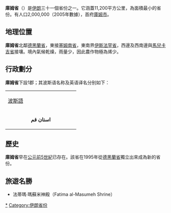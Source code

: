 {{Infobox Iran Province
|省名 =  庫姆
|省名原文字 = قم
|地图 = IranQom.png
|行政中心 = [[庫姆|庫姆]]
|纬度 = 34.6456
|经度 = 50.8798
|面积 = 11,526
|人口 = 1,064,456
|年份 = 2005
|人口密度 = 92.4
|行政区数 = 1
|语言= [[波斯语|波斯语]]、[[Shahsevan语|Shahsevan语]]和[[Khalaj语|Khalaj语]]
}}
'''庫姆省'''（{{lang-fa|'''استان قم'''}}）是[[伊朗|伊朗]]三十一個省份之一。它涵蓋11,200平方公里，為面積最小的省份。有人口2,000,000（2005年數據），首府[[庫姆|庫姆市]]。

== 地理位置 ==
'''庫姆省'''北鄰[[德黑蘭省|德黑蘭省]]，東接[[塞姆南省|塞姆南省]]，東南界[[伊斯法罕省|伊斯法罕省]]，西邊及西南邊與[[馬兒卡吉省|馬兒卡吉省]]接壤。境內氣候乾燥，雨量少，因此農作物極為烯少。

== 行政劃分 ==
'''庫姆省'''下設1郡；其波斯语名称及英语译名分别如下：

{| width=80%
!colspan=3 |
|- bgcolor="#dddddd"
!width=35%|[[波斯語|波斯語]]
!width=35%|[[英語|英語]]譯音
!width=30%|[[漢語|漢語]]譯音

|- bgcolor="#eeeeee"
|align=center|'''استان قم'''
|align=center|{{le|Qom Province}}
|align=center|庫姆郡

|}

== 歷史 ==
'''庫姆省'''早在[[公元前5世紀|公元前5世紀]]已存在。該省在1995年從[[德黑蘭省|德黑蘭省]]獨立出來成為新的省份。

== 旅遊名勝 ==
* 法蒂瑪·瑪蘇米神殿（Fatima al-Masumeh Shrine）

{{iran}}

[[Category:库姆省|*]]
[[Category:伊朗省份|Category:伊朗省份]]